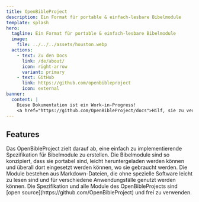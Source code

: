 ```yaml
---
title: OpenBibleProject
description: Ein Format für portable & einfach-lesbare Bibelmodule
template: splash
hero:
  tagline: Ein Format für portable & einfach-lesbare Bibelmodule
  image:
    file: ../../../assets/houston.webp
  actions:
    - text: Zu den Docs
      link: /de/about/
      icon: right-arrow
      variant: primary
    - text: GitHub
      link: https://github.com/openbibleproject
      icon: external
banner:
  content: |
    Diese Dokumentation ist ein Work-in-Progress!
    <a href="https://github.com/OpenBibleProject/docs">Hilf, sie zu verbessern.</a>
---
```



## Features

<CardGrid stagger>
	<Card title="Einfache Implementierung" icon="rocket">
		Das OpenBibleProject zielt darauf ab, eine einfach zu implementierende Spezifikation für Bibelmodule zu erstellen.
	</Card>
	<Card title="Portabel" icon="puzzle">
		Die Bibelmodule sind so konzipiert, dass sie portabel sind, leicht heruntergeladen werden können und überall dort eingesetzt werden können, wo sie gebraucht werden.
	</Card>
	<Card title="Einfach zu lesen" icon="translate">
		Die Module bestehen aus Markdown-Dateien, die ohne spezielle Software leicht zu lesen sind und für verschiedene Anwendungsfälle genutzt werden können.
	</Card>
	<Card title="Open Source" icon="github">
		Die Spezifikation und alle Module des OpenBibleProjects sind [open source](https://github.com/OpenBibleProject) und frei zu verwenden.
	</Card>
</CardGrid>

<Discord title="Du hast eine Frage oder oder möchtest mitmachen?" cta="Tritt unserem Discord bei"/>